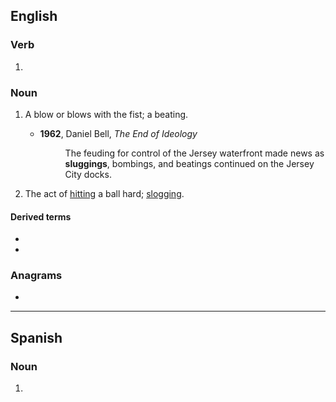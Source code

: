 ==English==

===Verb===
{{head|en|present participle}}

# {{present participle of|slug|lang=en|nocat=1}}

===Noun===
{{en-noun|~}}

# {{lb|en|US}} A blow or blows with the fist; a beating.
#* '''1962''', Daniel Bell, ''The End of Ideology''
#*: The feuding for control of the Jersey waterfront made news as '''sluggings''', bombings, and beatings continued on the Jersey City docks.
# {{lb|en|US}} The act of [[hitting]] a ball hard; [[slogging]].

====Derived terms====
* {{l|en|slugging average}}
* {{l|en|slugging percentage}}

===Anagrams===
* {{anagrams|en|luggings}}

----

==Spanish==

===Noun===
{{es-noun|m|-}}

# {{lb|es|baseball}} {{l|en|slugging}}
